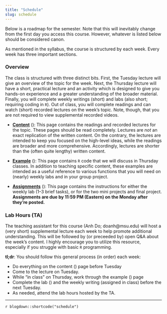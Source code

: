```yaml
---
title: "Schedule"
slug: schedule
---
```


Below is a roadmap for the semester. Note that this will inevitably change from the first day you access this course. However, whatever is listed below should be considered canon.

As mentioned in the syllabus, the course is structured by each week. Every week has three important sections.

### Overview

The class is structured with three distinct bits. First, the Tuesday lecture will give an overview of the topic for the week. Next, the Thursday lecture will have a short, practical lecture and an activity which is designed to give you hands-on experience and a greater understanding of the broader material. Finally, you will complete weekly writings (short) and labs (also short; requiring coding in `R`). Out of class, you will complete readings and can watch (short) recorded lectures on the week's topic. Note, though, that you are not required to view supplemental recorded videos.

- [**Content**](/content/) (<i class="fas fa-book-reader"></i>): This page contains the readings and recorded lectures for the topic. These pages should be read completely. Lectures are *not* an exact replication of the written content. On the contrary, the lectures are intended to keep you focused on the high-level ideas, while the readings are broader and more comprehensive. Accordingly, lectures are shorter than the (often quite lengthy) written content.

- [**Example**](/example/) (<i class="fas fa-laptop-code"></i>): This page contains `R` code that we will discuss in Thursday classes. In addition to teaching specific content, these examples are intended as a useful reference to various functions that you will need on (nearly) weekly labs and in your group project.

- [**Assignments**](/assignment/) (<i class="fas fa-pencil-ruler"></i>): This page contains the instructions for either the weekly lab (1–3 brief tasks), or for the two mini projects and final project. **Assignments are due by 11:59 PM (Eastern) on the Monday after they're posted.**

### Lab Hours (TA)

The teaching assistant for this course (Anh Do; doanh@msu.edu) will host a (very short) supplemental lecture each week to help promote additional understanding. This will be followed by (or preceeded by) open Q&A about the week's content. I highly encourage you to utilize this resource, especially if you struggle with basic `R` programming.


:::note
**tl;dr**: You should follow this general process (in order) each week:

- Do everything on the content (<i class="fas fa-book-reader"></i>) page before Tuesday
- Come to the lecture on Tuesday.
- While "in class" on Thursday, work through the example (<i class="fas fa-laptop-code"></i>) page
- Complete the lab (<i class="fas fa-pencil-ruler"></i>) and the weekly writing (assigned in class) before the next Tuesday.
- As needed, attend the lab hours hosted by the TA.
:::

---

`r blogdown::shortcode("schedule")`
